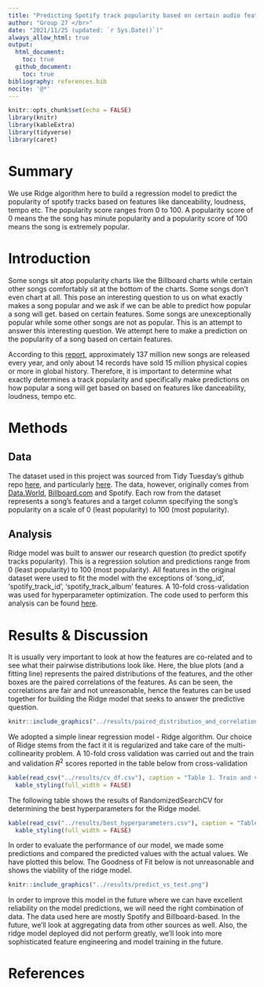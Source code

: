 ```yaml
---
title: "Predicting Spotify track popularity based on certain audio features"
author: "Group 27 </br>"
date: "2021/11/25 (updated: `r Sys.Date()`)"
always_allow_html: true
output: 
  html_document:
    toc: true
  github_document:
    toc: true
bibliography: references.bib
nocite: '@*'
---
```


```r
knitr::opts_chunk$set(echo = FALSE)
library(knitr)
library(kableExtra)
library(tidyverse)
library(caret)
```

# Summary

We use Ridge algorithm here to build a regression model to predict the popularity of spotify tracks based on features like danceability, loudness, tempo etc. The popularity score ranges from 0 to 100. A popularity score of 0 means the the song has minute popularity and a popularity score of 100 means the song is extremely popular.

# Introduction

Some songs sit atop popularity charts like the Billboard charts while certain other songs comfortably sit at the bottom of the charts. Some songs don't even chart at all. This pose an interesting question to us on what exactly makes a song popular and we ask if we can be able to predict how popular a song will get. based on certain features. Some songs are unexceptionally popular while some other songs are not as popular. This is an attempt to answer this interesting question. We attempt here to make a prediction on the popularity of a song based on certain features.

According to this [report](https://www.musicbusinessworldwide.com/over-60000-tracks-are-now-uploaded-to-spotify-daily-thats-nearly-one-per-second/ "www.musicbusinessworldwide.com"), approximately 137 million new songs are released every year, and only about 14 records have sold 15 million physical copies or more in global history. Therefore, it is important to determine what exactly determines a track popularity and specifically make predictions on how popular a song will get based on based on features like danceability, loudness, tempo etc.

# Methods

## Data

The dataset used in this project was sourced from Tidy Tuesday's github repo [here](https://github.com/rfordatascience/tidytuesday/blob/master/data/2021/2021-09-14/readme.md), and particularly [here](https://query.data.world/s/gvgzoh3hhfj4lg4rbv3x4ah6rm6ta4). The data, however, originally comes from [Data.World](https://data.world/kcmillersean/billboard-hot-100-1958-2017#), [Billboard.com](http://billboard.com/) and Spotify. Each row from the dataset represents a song's features and a target column specifying the song's popularity on a scale of 0 (least popularity) to 100 (most popularity).

## Analysis

Ridge model was built to answer our research question (to predict spotify tracks popularity). This is a regression solution and predictions range from 0 (least popularity) to 100 (most popularity). All features in the original dataset were used to fit the model with the exceptions of 'song_id', 'spotify_track_id', 'spotify_track_album' features. A 10-fold cross-validation was used for hyperparameter optimization. The code used to perform this analysis can be found [here](https://github.com/UBC-MDS/DSCI_522_Spotify_Track_Popularity_Predictor/blob/main/src/preprocess_n_model.py).

# Results & Discussion

It is usually very important to look at how the features are co-related and to see what their pairwise distributions look like. Here, the blue plots (and a fitting line) represents the paired distributions of the features, and the other boxes are the paired correlations of the features. As can be seen, the correlations are fair and not unreasonable, hence the features can be used together for building the Ridge model that seeks to answer the predictive question.

```r
knitr::include_graphics("../results/paired_distribution_and_correlation.png")
```

We adopted a simple linear regression model - Ridge algorithm. Our choice of Ridge stems from the fact it it is regularized and take care of the multi-collinearity problem. A 10-fold cross validation was carried out and the train and validation $R^2$ scores reported in the table below from cross-validation

```r
kable(read_csv("../results/cv_df.csv"), caption = "Table 1. Train and validation scores from cross-validation") %>%
  kable_styling(full_width = FALSE)
```

The following table shows the results of RandomizedSearchCV for determining the best hyperparameters for the Ridge model.

```r
kable(read_csv("../results/best_hyperparameters.csv"), caption = "Table 2. Best hyperparameters from RandomizedSearchCV") %>%
  kable_styling(full_width = FALSE)
```

In order to evaluate the performance of our model, we made some predictions and compared the predicted values with the actual values. We have plotted this below. The Goodness of Fit below is not unreasonable and shows the viability of the ridge model.

```r
knitr::include_graphics("../results/predict_vs_test.png")
```

In order to improve this model in the future where we can have excellent reliability on the model predictions, we will need the right combination of data. The data used here are mostly Spotify and Billboard-based. In the future, we'll look at aggregating data from other sources as well. Also, the ridge model deployed did not perform greatly, we'll look into more sophisticated feature engineering and model training in the future.

# References
